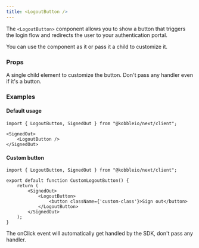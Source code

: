 ```yaml
---
title: <LogoutButton />
---
```


The `<LogoutButton>` component allows you to show a button that triggers the login flow and redirects the user to your authentication portal.

You can use the component as it or pass it a child to customize it.

### Props

<ParamField path="children" type="ReactNode" required={false}>
    A single child element to customize the button. Don't pass any handler even if it's a button.
</ParamField>

### Examples

#### Default usage

```tsx
import { LogoutButton, SignedOut } from "@kobbleio/next/client";

<SignedOut>
    <LogoutButton />
</SignedOut>
```

#### Custom button

```tsx
import { LogoutButton, SignedOut } from "@kobbleio/next/client";

export default function CustomLogoutButton() {
    return (
        <SignedOut>
            <LogoutButton>
                <button className={'custom-class'}>Sign out</button>
            </LogoutButton>
        </SignedOut>
    );
}
```

<Note>The onClick event will automatically get handled by the SDK, don't pass any handler.</Note>


